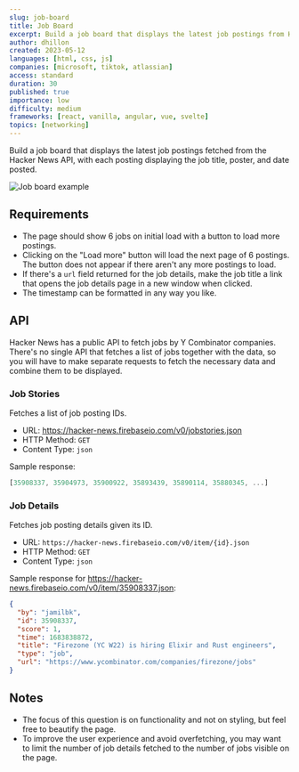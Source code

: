 ```yaml
---
slug: job-board
title: Job Board
excerpt: Build a job board that displays the latest job postings from Hacker News
author: dhillon
created: 2023-05-12
languages: [html, css, js]
companies: [microsoft, tiktok, atlassian]
access: standard
duration: 30
published: true
importance: low
difficulty: medium
frameworks: [react, vanilla, angular, vue, svelte]
topics: [networking]
---
```


Build a job board that displays the latest job postings fetched from the Hacker News API, with each posting displaying the job title, poster, and date posted.

![Job board example](/img/questions/job-board/job-board-example.png)

## Requirements

- The page should show 6 jobs on initial load with a button to load more postings.
- Clicking on the "Load more" button will load the next page of 6 postings. The button does not appear if there aren't any more postings to load.
- If there's a `url` field returned for the job details, make the job title a link that opens the job details page in a new window when clicked.
- The timestamp can be formatted in any way you like.

## API

Hacker News has a public API to fetch jobs by Y Combinator companies. There's no single API that fetches a list of jobs together with the data, so you will have to make separate requests to fetch the necessary data and combine them to be displayed.

### Job Stories

Fetches a list of job posting IDs.

- URL: https://hacker-news.firebaseio.com/v0/jobstories.json
- HTTP Method: `GET`
- Content Type: `json`

Sample response:

```js
[35908337, 35904973, 35900922, 35893439, 35890114, 35880345, ...]
```

### Job Details

Fetches job posting details given its ID.

- URL: `https://hacker-news.firebaseio.com/v0/item/{id}.json`
- HTTP Method: `GET`
- Content Type: `json`

Sample response for https://hacker-news.firebaseio.com/v0/item/35908337.json:

```json
{
  "by": "jamilbk",
  "id": 35908337,
  "score": 1,
  "time": 1683838872,
  "title": "Firezone (YC W22) is hiring Elixir and Rust engineers",
  "type": "job",
  "url": "https://www.ycombinator.com/companies/firezone/jobs"
}
```

## Notes

- The focus of this question is on functionality and not on styling, but feel free to beautify the page.
- To improve the user experience and avoid overfetching, you may want to limit the number of job details fetched to the number of jobs visible on the page.
